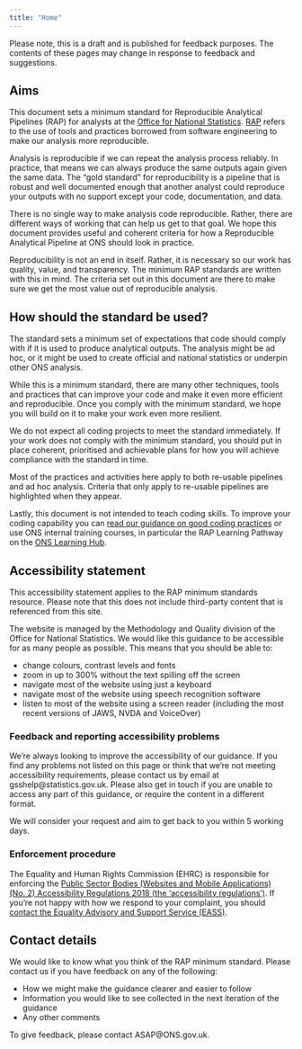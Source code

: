 ```yaml
---
title: "Home"
---
```

:::{.callout-note}
Please note, this is a draft and is published for feedback purposes. The contents of these pages may change in response to feedback and suggestions.
:::

## Aims

This document sets a minimum standard for Reproducible Analytical Pipelines (RAP) for analysts at the [Office for National Statistics](https://www.ons.gov.uk/). [RAP](https://analysisfunction.civilservice.gov.uk/support/reproducible-analytical-pipelines/) refers to the use of tools and practices borrowed from software engineering to make our analysis more reproducible.  

Analysis is reproducible if we can repeat the analysis process reliably. In practice, that means we can always produce the same outputs again given the same data. The “gold standard” for reproducibility is a pipeline that is robust and well documented enough that another analyst could reproduce your outputs with no support except your code, documentation, and data. 

There is no single way to make analysis code reproducible. Rather, there are different ways of working that can help us get to that goal. We hope this document provides useful and coherent criteria for how a Reproducible Analytical Pipeline at ONS should look in practice.  

Reproducibility is not an end in itself. Rather, it is necessary so our work has quality, value, and transparency. The minimum RAP standards are written with this in mind. The criteria set out in this document are there to make sure we get the most value out of reproducible analysis.  

## How should the standard be used? 

The standard sets a minimum set of expectations that code should comply with if it is used to produce analytical outputs. The analysis might be ad hoc, or it might be used to create official and national statistics or underpin other ONS analysis.

While this is a minimum standard, there are many other techniques, tools and practices that can improve your code and make it even more efficient and reproducible. Once you comply with the minimum standard, we hope you will build on it to make your work even more resilient.  

We do not expect all coding projects to meet the standard immediately. If your work does not comply with the minimum standard, you should put in place coherent, prioritised and achievable plans for how you will achieve compliance with the standard in time. 

Most of the practices and activities here apply to both re-usable pipelines and ad hoc analysis. Criteria that only apply to re-usable pipelines are highlighted when they appear. 

Lastly, this document is not intended to teach coding skills. To improve your coding capability you can [read our guidance on good coding practices](https://best-practice-and-impact.github.io/qa-of-code-guidance/intro.html) or use ONS internal training courses, in particular the RAP Learning Pathway on the [ONS Learning Hub](https://learninghub.ons.gov.uk/login/index.php). 

## Accessibility statement

This accessibility statement applies to the RAP minimum standards resource. Please note that this does not include third-party content that is referenced from this site.

The website is managed by the Methodology and Quality division of the Office for National Statistics. We would like this guidance to be accessible for as many people as possible. This means that you should be able to:

* change colours, contrast levels and fonts
* zoom in up to 300% without the text spilling off the screen
* navigate most of the website using just a keyboard
* navigate most of the website using speech recognition software
* listen to most of the website using a screen reader (including the most recent versions of JAWS, NVDA and VoiceOver)

### Feedback and reporting accessibility problems

We’re always looking to improve the accessibility of our guidance. If you find any problems not listed on this page or think that we’re not meeting accessibility requirements, please contact us by email at gsshelp@statistics.gov.uk. Please also get in touch if you are unable to access any part of this guidance, or require the content in a different format.

We will consider your request and aim to get back to you within 5 working days.

### Enforcement procedure

The Equality and Human Rights Commission (EHRC) is responsible for enforcing the [Public Sector Bodies (Websites and Mobile Applications) (No. 2) Accessibility Regulations 2018 (the ‘accessibility regulations’)](https://www.legislation.gov.uk/uksi/2018/952/made). If you’re not happy with how we respond to your complaint, you should [contact the Equality Advisory and Support Service (EASS)](https://www.equalityadvisoryservice.com/).

## Contact details

We would like to know what you think of the RAP minimum standard. Please contact us if you have feedback on any of the following:

* How we might make the guidance clearer and easier to follow
* Information you would like to see collected in the next iteration of the guidance
* Any other comments

To give feedback, please contact ASAP@ONS.gov.uk.
